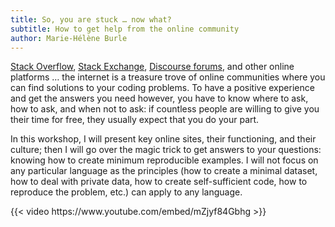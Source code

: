 ```yaml
---
title: So, you are stuck … now what?
subtitle: How to get help from the online community
author: Marie-Hélène Burle
---
```


:::{.def}

[Stack Overflow](https://stackoverflow.com/), [Stack Exchange](https://stackexchange.com/), [Discourse forums](https://www.discourse.org/), and other online platforms ... the internet is a treasure trove of online communities where you can find solutions to your coding problems. To have a positive experience and get the answers you need however, you have to know where to ask, how to ask, and when not to ask: if countless people are willing to give you their time for free, they usually expect that you do your part.

In this workshop, I will present key online sites, their functioning, and their culture; then I will go over the magic trick to get answers to your questions: knowing how to create minimum reproducible examples. I will not focus on any particular language as the principles (how to create a minimal dataset, how to deal with private data, how to create self-sufficient code, how to reproduce the problem, etc.) can apply to any language.

:::

{{< video https://www.youtube.com/embed/mZjyf84Gbhg >}}

<!-- <br> -->
<!-- <script src="https://giscus.app/client.js" -->
<!-- data-repo="WestDRI/arc-training" -->
<!-- data-repo-id="R_kgDOIk69QA" -->
<!-- data-category-id="DIC_kwDOIk69QM4CS9oA" -->
<!-- data-mapping="url" -->
<!-- data-strict="1" -->
<!-- data-reactions-enabled="0" -->
<!-- data-emit-metadata="0" -->
<!-- data-input-position="bottom" -->
<!-- data-theme="preferred_color_scheme" -->
<!-- data-lang="en" -->
<!-- crossorigin="anonymous" -->
<!-- async> -->
<!-- </script> -->
